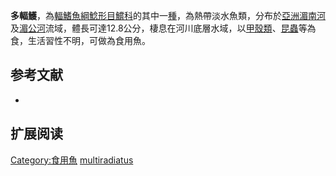 {{Speciesbox
| name = 多輻鱯
| image = 
| image_width = 250px
| image_caption = 
| status = LC
| status_system = IUCN3.1
| genus = Mystus
| species = multiradiatus
| authority = [[Roberts|Roberts]], 192
| synonyms = 
}}
'''多輻鱯'''，為[[輻鰭魚綱|輻鰭魚綱]][[鯰形目|鯰形目]][[鱨科|鱨科]]的其中一[[種|種]]，為熱帶淡水魚類，分布於[[亞洲|亞洲]][[湄南河|湄南河]]及[[湄公河|湄公河]]流域，體長可達12.8公分，棲息在河川底層水域，以[[甲殼類|甲殼類]]、[[昆蟲|昆蟲]]等為食，生活習性不明，可做為食用魚。

==参考文献==
*{{FishBase_species|genus=Mystus|species=multiradiatus|year=2015|month=4}}

== 扩展阅读 ==
{{refbegin}}
{{wikispecies-inline|Mystus multiradiatus|多輻鱯}}
{{refend}}
{{Taxonbar|from=Q5548007}}

[[Category:食用魚|Category:食用魚]]
[[Category:鱯屬|multiradiatus]]